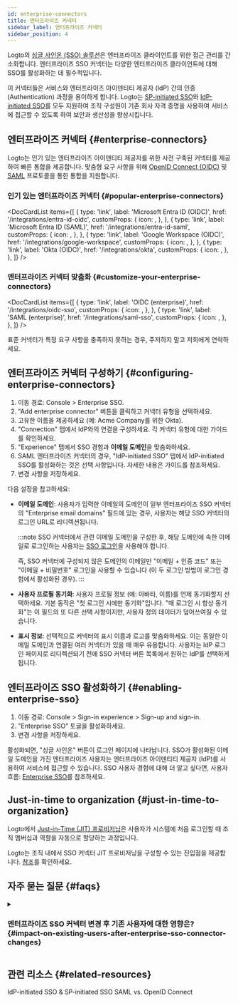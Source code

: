 ```yaml
---
id: enterprise-connectors
title: 엔터프라이즈 커넥터
sidebar_label: 엔터프라이즈 커넥터
sidebar_position: 4
---
```



Logto의 [싱글 사인온 (SSO) 솔루션](/end-user-flows/enterprise-sso)은 엔터프라이즈 클라이언트를 위한 접근 관리를 간소화합니다. 엔터프라이즈 SSO 커넥터는 다양한 엔터프라이즈 클라이언트에 대해 SSO를 활성화하는 데 필수적입니다.

이 커넥터들은 서비스와 엔터프라이즈 아이덴티티 제공자 (IdP) 간의 인증 (Authentication) 과정을 용이하게 합니다. Logto는 [SP-initiated SSO](/end-user-flows/enterprise-sso/sp-initiated-sso)와 [IdP-initiated SSO](/end-user-flows/enterprise-sso/idp-initiated-sso)를 모두 지원하여 조직 구성원이 기존 회사 자격 증명을 사용하여 서비스에 접근할 수 있도록 하여 보안과 생산성을 향상시킵니다.

## 엔터프라이즈 커넥터 \{#enterprise-connectors}

Logto는 인기 있는 엔터프라이즈 아이덴티티 제공자를 위한 사전 구축된 커넥터를 제공하여 빠른 통합을 제공합니다. 맞춤형 요구 사항을 위해 [OpenID Connect (OIDC)](https://auth.wiki/openid-connect) 및 [SAML](https://auth.wiki/saml) 프로토콜을 통한 통합을 지원합니다.

### 인기 있는 엔터프라이즈 커넥터 \{#popular-enterprise-connectors}

<DocCardList
  items={[
    {
      type: 'link',
      label: 'Microsoft Entra ID (OIDC)',
      href: '/integrations/entra-id-oidc',
      customProps: {
        icon: <MicrosoftEntraId />,
      },
    },
    {
      type: 'link',
      label: 'Microsoft Entra ID (SAML)',
      href: '/integrations/entra-id-saml',
      customProps: {
        icon: <MicrosoftEntraId />,
      },
    },
    {
      type: 'link',
      label: 'Google Workspace (OIDC)',
      href: '/integrations/google-workspace',
      customProps: {
        icon: <GoogleWorkspace />,
      },
    },
    {
      type: 'link',
      label: 'Okta (OIDC)',
      href: '/integrations/okta',
      customProps: {
        icon: <Okta />,
      },
    },
  ]}
/>

### 엔터프라이즈 커넥터 맞춤화 \{#customize-your-enterprise-connectors}

<DocCardList
  items={[
    {
      type: 'link',
      label: 'OIDC (enterprise)',
      href: '/integrations/oidc-sso',
      customProps: {
        icon: <Oidc />,
      },
    },
    {
      type: 'link',
      label: 'SAML (enterprise)',
      href: '/integrations/saml-sso',
      customProps: {
        icon: <Saml />,
      },
    },
  ]}
/>

표준 커넥터가 특정 요구 사항을 충족하지 못하는 경우, 주저하지 말고 저희에게 연락하세요.

## 엔터프라이즈 커넥터 구성하기 \{#configuring-enterprise-connectors}

1. 이동 경로: <CloudLink to="/enterprise-sso">Console > Enterprise SSO</CloudLink>.
2. "Add enterprise connector" 버튼을 클릭하고 커넥터 유형을 선택하세요.
3. 고유한 이름을 제공하세요 (예: Acme Company를 위한 Okta).
4. "Connection" 탭에서 IdP와의 연결을 구성하세요. 각 커넥터 유형에 대한 가이드를 확인하세요.
5. "Experience" 탭에서 SSO 경험과 **이메일 도메인**을 맞춤화하세요.
6. SAML 엔터프라이즈 커넥터의 경우, "IdP-initiated SSO" 탭에서 IdP-initiated SSO를 활성화하는 것은 선택 사항입니다. 자세한 내용은 가이드를 참조하세요.
7. 변경 사항을 저장하세요.

다음 설정을 참고하세요:

- **이메일 도메인**: 사용자가 입력한 이메일의 도메인이 일부 엔터프라이즈 SSO 커넥터의 "Enterprise email domains" 필드에 있는 경우, 사용자는 해당 SSO 커넥터의 로그인 URL로 리디렉션됩니다.

  :::note
  SSO 커넥터에서 관련 이메일 도메인을 구성한 후, 해당 도메인에 속한 이메일로 로그인하는 사용자는 [SSO 로그인](/end-user-flows/enterprise-sso)을 사용해야 합니다.

  즉, SSO 커넥터에 구성되지 않은 도메인의 이메일만 "이메일 + 인증 코드" 또는 "이메일 + 비밀번호" 로그인을 사용할 수 있습니다 (이 두 로그인 방법이 로그인 경험에서 활성화된 경우).
  :::

- **사용자 프로필 동기화**: 사용자 프로필 정보 (예: 아바타, 이름)를 언제 동기화할지 선택하세요. 기본 동작은 "첫 로그인 시에만 동기화"입니다. "매 로그인 시 항상 동기화"는 이 필드의 또 다른 선택 사항이지만, 사용자 정의 데이터가 덮어쓰여질 수 있습니다.
- **표시 정보**: 선택적으로 커넥터의 표시 이름과 로고를 맞춤화하세요. 이는 동일한 이메일 도메인과 연결된 여러 커넥터가 있을 때 매우 유용합니다. 사용자는 IdP 로그인 페이지로 리디렉션되기 전에 SSO 커넥터 버튼 목록에서 원하는 IdP를 선택하게 됩니다.

## 엔터프라이즈 SSO 활성화하기 \{#enabling-enterprise-sso}

1. 이동 경로: <CloudLink to="/sign-in-experience/sign-up-and-sign-in">Console > Sign-in experience > Sign-up and sign-in</CloudLink>.
2. "Enterprise SSO" 토글을 활성화하세요.
3. 변경 사항을 저장하세요.

활성화되면, "싱글 사인온" 버튼이 로그인 페이지에 나타납니다. SSO가 활성화된 이메일 도메인을 가진 엔터프라이즈 사용자는 엔터프라이즈 아이덴티티 제공자 (IdP)를 사용하여 서비스에 접근할 수 있습니다. SSO 사용자 경험에 대해 더 알고 싶다면, 사용자 흐름: [Enterprise SSO](/end-user-flows/enterprise-sso)를 참조하세요.

## Just-in-time to organization \{#just-in-time-to-organization}

Logto에서 [Just-in-Time (JIT) 프로비저닝](https://auth.wiki/jit-provisioning)은 사용자가 시스템에 처음 로그인할 때 조직 멤버십과 역할을 자동으로 할당하는 과정입니다.

Logto는 조직 내에서 SSO 커넥터 JIT 프로비저닝을 구성할 수 있는 진입점을 제공합니다. [참조](/organizations/just-in-time-provisioning)를 확인하세요.

## 자주 묻는 질문 \{#faqs}

<details>
<summary>

### 엔터프라이즈 SSO 커넥터 변경 후 기존 사용자에 대한 영향은? \{#impact-on-existing-users-after-enterprise-sso-connector-changes}

</summary>

- SSO 추가: 이메일이 일치하면 SSO 아이덴티티가 기존 계정에 연결됩니다.
- SSO 제거: 계정에 연결된 SSO 아이덴티티가 제거되지만, 사용자 계정은 유지되며, 대체 인증 방법 설정을 사용자에게 요청합니다.

</details>

## 관련 리소스 \{#related-resources}

<Url href="https://blog.logto.io/idp-vs-sp-initiated-sso">IdP-initiated SSO & SP-initiated SSO</Url>
<Url href="https://blog.logto.io/differences-between-saml-and-oidc">SAML vs. OpenID Connect</Url>
